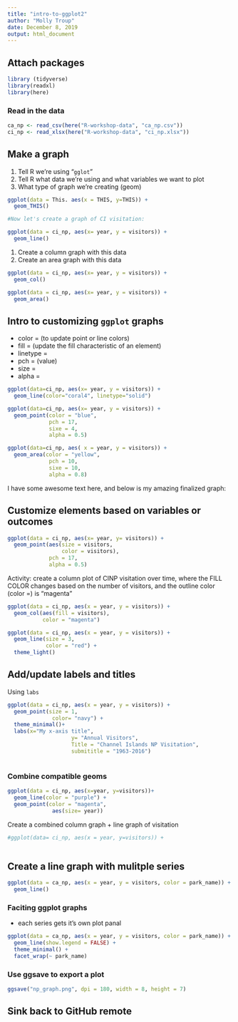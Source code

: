 ```yaml
---
title: "intro-to-ggplot2"
author: "Molly Troup"
date: December 8, 2019
output: html_document
---
```

## Attach packages


```r
library (tidyverse)
library(readxl)
library(here)

```

### Read in the data

```r
ca_np <- read_csv(here("R-workshop-data", "ca_np.csv"))
ci_np <- read_xlsx(here("R-workshop-data", "ci_np.xlsx"))

```
## Make a graph
1. Tell R we're using "`gglot`"
2. Tell R what data we're using and what variables we want to plot
3. What type of graph we're creating (geom)

```r
ggplot(data = This. aes(x = THIS, y=THIS)) +
  geom_THIS()

#Now let's create a graph of CI visitation:


```

```r
ggplot(data = ci_np, aes(x= year, y = visitors)) +
  geom_line()
```

1. Create a column graph with this data
2. Create an area graph with this data


```r
ggplot(data = ci_np, aes(x= year, y = visitors)) +
  geom_col()
```

```r
ggplot(data = ci_np, aes(x= year, y = visitors)) +
  geom_area()
```


## Intro to customizing `ggplot` graphs

- color = (to update point or line colors)
- fill = (update the fill characteristic of an element)
- linetype =
- pch = (value)
- size = 
- alpha = 

```r
ggplot(data=ci_np, aes(x= year, y = visitors)) +
  geom_line(color="coral4", linetype="solid")
```

```r
ggplot(data=ci_np, aes(x= year, y = visitors)) +
  geom_point(color = "blue",
             pch = 17,
             sixe = 4, 
             alpha = 0.5)
```

```r
ggplot(data=ci_np, aes( x = year, y = visitors)) +
  geom_area(color = "yellow",
             pch = 10,
             sixe = 10, 
             alpha = 0.8)
```

I have some awesome text here, and below is my amazing finalized graph: 

## Customize elements based on variables or outcomes

```r

ggplot(data = ci_np, aes(x= year, y= visitors)) +
  geom_point(aes(size = visitors,
                 color = visitors), 
             pch = 17, 
             alpha = 0.5)


```

Activity: create a column plot of CINP visitation over time, where the FILL COLOR changes based on the number of visitors, and the outline color (color =) is "magenta"

```r
ggplot(data = ci_np, aes(x = year, y = visitors)) +
  geom_col(aes(fill = visitors), 
           color = "magenta")
```

```r
ggplot(data = ci_np, aes(x = year, y = visitors)) +
  geom_line(size = 3,
            color = "red") +
  theme_light()
```
## Add/update labels and titles

Using `labs`
```r
ggplot(data = ci_np, aes(x = year, y = visitors)) +
  geom_point(size = 1,
              color= "navy") +
  theme_minimal()+
  labs(x="My x-axis title", 
                    y= "Annual Visitors",
                    Title = "Channel Islands NP Visitation",
                    submititle = "1963-2016")
                  
```


### Combine compatible geoms

```r
ggplot(data = ci_np, aes(x=year, y=visitors))+
  geom_line(color = "purple") +
  geom_point(color = "magenta", 
              aes(size= year))
```


Create a combined column graph + line graph of visitation

```r
#ggplot(data= ci_np, aes(x = year, y=visitors)) +
  
```


## Create a line graph with mulitple series

```r
ggplot(data = ca_np, aes(x = year, y = visitors, color = park_name)) +
  geom_line()
```

### Faciting ggplot graphs
- each series gets it's own plot panal

```r
ggplot(data = ca_np, aes(x = year, y = visitors, color = park_name)) +
  geom_line(show.legend = FALSE) + 
  theme_minimal() +
  facet_wrap(~ park_name)
```




### Use ggsave to export a plot

```r
ggsave("np_graph.png", dpi = 180, width = 8, height = 7)
```

## Sink back to GitHub remote
